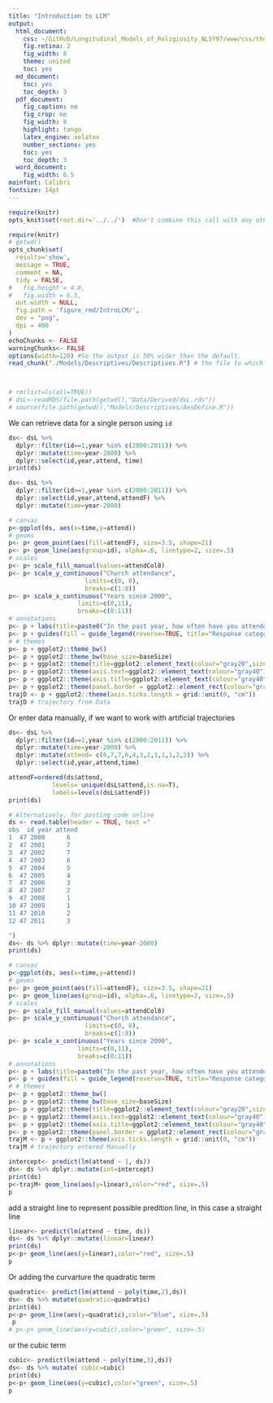 ```yaml
---
title: "Introduction to LCM"
output:
  html_document:
    css: ~/GitHub/Longitudinal_Models_of_Religiosity_NLSY97/www/css/thesis.css
    fig.retina: 2
    fig_width: 8
    theme: united
    toc: yes
  md_document:
    toc: yes
    toc_depth: 3
  pdf_document:
    fig_caption: no
    fig_crop: no
    fig_width: 8
    highlight: tango
    latex_engine: xelatex
    number_sections: yes
    toc: yes
    toc_depth: 3
  word_document:
    fig_width: 6.5
mainfont: Calibri
fontsize: 14pt
---
```



<!--  Set the working directory to the repository's base directory; this assumes the report is nested inside of only one directory.-->
```r
require(knitr)
opts_knit$set(root.dir='../../')  #Don't combine this call with any other chunk -especially one that uses file paths.

```

```r
require(knitr)
# getwd()
opts_chunk$set(
  results='show', 
  message = TRUE,
  comment = NA, 
  tidy = FALSE,
#   fig.height = 4.8, 
#   fig.width = 6.5, 
  out.width = NULL,
  fig.path = 'figure_rmd/IntroLCM/',     
  dev = "png",
  dpi = 400
)
echoChunks <- FALSE
warningChunks<- FALSE
options(width=120) #So the output is 50% wider than the default.
read_chunk("./Models/Descriptives/Descriptives.R") # the file to which knitr calls for the chunks
```

```r
```

```r
```

```r
# rm(list=ls(all=TRUE))  
# dsL<-readRDS(file.path(getwd(),"Data/Derived/dsL.rds"))
# source(file.path(getwd(),"Models/Descriptives/AesDefine.R"))

```

We can retrieve data for a single person using <code>id</code>
```r
ds<- dsL %>% 
  dplyr::filter(id==1,year %in% c(2000:2011)) %>% 
  dplyr::mutate(time=year-2000) %>%
  dplyr::select(id,year,attend, time) 
print(ds)
```


```r

ds<- dsL %>% 
  dplyr::filter(id==1,year %in% c(2000:2011)) %>% 
  dplyr::select(id,year,attend,attendF) %>% 
  dplyr::mutate(time=year-2000)

# canvas
p<-ggplot(ds, aes(x=time,y=attend))
# geoms
p<- p+ geom_point(aes(fill=attendF), size=3.5, shape=21)
p<- p+ geom_line(aes(group=id), alpha=.6, linetype=2, size=.5)
# scales
p<- p+ scale_fill_manual(values=attendCol8)
p<- p+ scale_y_continuous("Church attendance",
                     limits=c(0, 8),
                     breaks=c(1:8))
p<- p+ scale_x_continuous("Years since 2000",
                   limits=c(0,11),
                   breaks=c(0:11))
# annotations
p<- p + labs(title=paste0("In the past year, how often have you attended a worship service?"))
p<- p + guides(fill = guide_legend(reverse=TRUE, title="Response category")) 
# # themes
p<- p + ggplot2::theme_bw()
p<- p + ggplot2::theme_bw(base_size=baseSize)
p<- p + ggplot2::theme(title=ggplot2::element_text(colour="gray20",size = 12)) 
p<- p + ggplot2::theme(axis.text=ggplot2::element_text(colour="gray40"))
p<- p + ggplot2::theme(axis.title=ggplot2::element_text(colour="gray40"))
p<- p + ggplot2::theme(panel.border = ggplot2::element_rect(colour="gray80"))
trajD <- p + ggplot2::theme(axis.ticks.length = grid::unit(0, "cm"))
trajD # trajectory from Data
```

Or enter data manually, if we want to work with artificial trajectories
```r
ds<- dsL %>% 
  dplyr::filter(id==1,year %in% c(2000:2011)) %>% 
  dplyr::mutate(time=year-2000) %>%
  dplyr::mutate(attend= c(6,7,7,6,4,3,2,1,1,1,2,2)) %>%
  dplyr::select(id,year,attend,time)

attendF=ordered(ds$attend,
            levels= unique(dsL$attend,is.na=T),
            labels=levels(dsL$attendF))
print(ds)
```

```r
# Alternatively, for posting code online
ds <- read.table(header = TRUE, text ="
obs  id year attend
1  47 2000      6
2  47 2001      7
3  47 2002      7
4  47 2003      6
5  47 2004      5
6  47 2005      4
7  47 2006      3
8  47 2007      2
9  47 2008      1
10 47 2009      1
11 47 2010      2
12 47 2011      3

")
ds<- ds %>% dplyr::mutate(time=year-2000)
print(ds)
```

```r
# canvas
p<-ggplot(ds, aes(x=time,y=attend))
# geoms
p<- p+ geom_point(aes(fill=attendF), size=3.5, shape=21)
p<- p+ geom_line(aes(group=id), alpha=.6, linetype=2, size=.5)
# scales
p<- p+ scale_fill_manual(values=attendCol8)
p<- p+ scale_y_continuous("Church attendance",
                     limits=c(0, 8),
                     breaks=c(1:8))
p<- p+ scale_x_continuous("Years since 2000",
                   limits=c(0,11),
                   breaks=c(0:11))
# annotations
p<- p + labs(title=paste0("In the past year, how often have you attended a worship service?"))
p<- p + guides(fill = guide_legend(reverse=TRUE, title="Response category")) 
# # themes
p<- p + ggplot2::theme_bw()
p<- p + ggplot2::theme_bw(base_size=baseSize)
p<- p + ggplot2::theme(title=ggplot2::element_text(colour="gray20",size = 12)) 
p<- p + ggplot2::theme(axis.text=ggplot2::element_text(colour="gray40"))
p<- p + ggplot2::theme(axis.title=ggplot2::element_text(colour="gray40"))
p<- p + ggplot2::theme(panel.border = ggplot2::element_rect(colour="gray80"))
trajM <- p + ggplot2::theme(axis.ticks.length = grid::unit(0, "cm"))
trajM # trajectory entered Manually
```

```r
intercept<- predict(lm(attend ~ 1, ds))
ds<- ds %>% dplyr::mutate(int=intercept)
print(ds)
p<-trajM+ geom_line(aes(y=linear),color="red", size=.5)
p
```


add a straight line to represent possible predition line, in this case a straight line
```r
linear<- predict(lm(attend ~ time, ds))
ds<- ds %>% dplyr::mutate(linear=linear)
print(ds)
p<-p+ geom_line(aes(y=linear),color="red", size=.5)
p
```
Or adding the curvarture the  quadratic term
```r
quadratic<- predict(lm(attend ~ poly(time,2),ds))
ds<- ds %>% mutate(quadratic=quadratic)
print(ds)
p<-p+ geom_line(aes(y=quadratic),color="blue", size=.5)
 p
# p<-p+ geom_line(aes(y=cubic),color="green", size=.5)
```
or the cubic term
```r
cubic<- predict(lm(attend ~ poly(time,3),ds))
ds<- ds %>% mutate( cubic=cubic)
print(ds)
p<-p+ geom_line(aes(y=cubic),color="green", size=.5)
p
```
